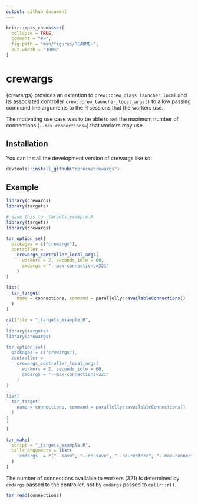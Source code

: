 ```yaml
---
output: github_document
---
```


<!-- README.md is generated from README.Rmd. Please edit that file -->

```r
knitr::opts_chunk$set(
  collapse = TRUE,
  comment = "#>",
  fig.path = "man/figures/README-",
  out.width = "100%"
)
```

# crewargs

<!-- badges: start -->
<!-- badges: end -->

{crewargs} provides an extention to `crew::crew_class_launcher_local` and its
associated controller `crew::crew_launcher_local_args()` to allow passing command
line arguments to the R sessions that the workers use.

The motivating use case was to be able to set the maximum number of connections
(`--max-connections=`) that workers may use.

## Installation

You can install the development version of crewargs like so:

``` r
devtools::install_github("rpruim/crewargs")
```

## Example


```r
library(crewargs)
library(targets)
```

```r
# save this to _targets_example.R
library(targets)
library(crewargs)

tar_option_set(
  packages = c("crewargs"), 
  controller = 
    crewargs_controller_local_args(
      workers = 2, seconds_idle = 60, 
      cmdargs = "--max-connections=321"
    )
)

list(
  tar_target(
    name = connections, command = parallelly::availableConnections()
  )
)
```

```r
cat(file = "_targets_example.R",
'
library(targets)
library(crewargs)

tar_option_set(
  packages = c("crewargs"), 
  controller = 
    crewargs_controller_local_args(
      workers = 2, seconds_idle = 60, 
      cmdargs = "--max-connections=321"
    )
)

list(
  tar_target(
    name = connections, command = parallelly::availableConnections()
  )
)
'
)
```

```r
tar_make(
  script = "_targets_example.R",
  callr_arguments = list(
    'cmdargs' = c("--save", "--no-save", "--no-restore", "--max-connections=400")
  )
)
```

The number of connections available to workers (321) is determined by `cmdargs` 
passed to the controller, not by `cmdargs` passed to `callr::r()`.

```r
tar_read(connections)
```
